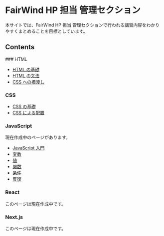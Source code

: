
# FairWind HP 担当 管理セクション

本サイトでは、FairWind HP 担当 管理セクションで行われる講習内容をわかりやすくまとめることを目標としています。

## Contents

<Steps>
### HTML

-   [HTML の基礎](/docs/html/basis)
-   [HTML の文法](/docs/html/tags)
-   [CSS への橋渡し](/docs/html/for_css)

### CSS

-   [CSS の基礎](/docs/css/basis)
-   [CSS による配置](/docs/css/placement)

### JavaScript

<Callout type="info">現在作成中のページがあります。</Callout>

-   [JavaScript 入門](/docs/JavaScript/introduction)
-   [変数](/docs/JavaScript/variables)
-   [値](/docs/JavaScript/value)
-   [関数](/docs/JavaScript/function)
-   [条件](/docs/JavaScript/condition)
-   [反復](/docs/JavaScript/repeat)

### React

<Callout type="warning">このページは現在作成中です。</Callout>

### Next.js

<Callout type="warning">このページは現在作成中です。</Callout>

</Steps>
